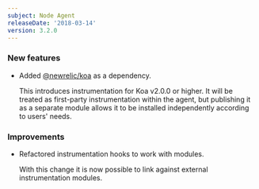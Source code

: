 ```yaml
---
subject: Node Agent
releaseDate: '2018-03-14'
version: 3.2.0
---
```


### New features

* Added [@newrelic/koa](https://github.com/newrelic/node-newrelic-koa) as a dependency.

  This introduces instrumentation for Koa v2.0.0 or higher. It will be treated as first-party instrumentation within the agent, but publishing it as a separate module allows it to be installed independently according to users' needs.

### Improvements

* Refactored instrumentation hooks to work with modules.

  With this change it is now possible to link against external instrumentation modules.
